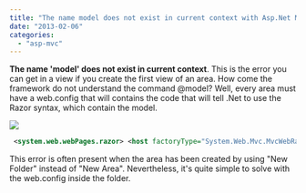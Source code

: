 ```yaml
---
title: "The name model does not exist in current context with Asp.Net MVC using Area"
date: "2013-02-06"
categories: 
  - "asp-mvc"
---
```


**The name 'model' does not exist in current context**. This is the error you can get in a view if you create the first view of an area. How come the framework do not understand the command @model? Well, every area must have a web.config that will contains the code that will tell .Net to use the Razor syntax, which contain the model.

![](/images/blog/errorWebConfigMissing.png)


```xml
 <system.web.webPages.razor> <host factoryType="System.Web.Mvc.MvcWebRazorHostFactory, System.Web.Mvc, Version=3.0.0.0, Culture=neutral, PublicKeyToken=31BF3856AD364E35" /> <pages pageBaseType="System.Web.Mvc.WebViewPage"> <namespaces> <add namespace="System.Web.Mvc" /> <add namespace="System.Web.Mvc.Ajax" /> <add namespace="System.Web.Mvc.Html" /> <add namespace="System.Web.Routing" /> </namespaces> </pages> </system.web.webPages.razor> 
```
 This error is often present when the area has been created by using "New Folder" instead of "New Area". Nevertheless, it's quite simple to solve with the web.config inside the folder.
